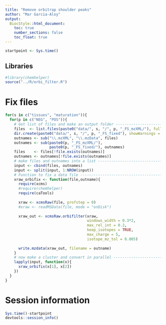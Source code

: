 ```yaml
---
title: "Remove orbitrap shoulder peaks"
author: "Mar Garcia-Aloy"
output: 
  BiocStyle::html_document:
    toc: true
    number_sections: false
    toc_float: true
---
```


```r
startpoint <- Sys.time()
```


## Libraries

```r
#library(chemhelper)
source("../R/orbi_filter.R")
```


# Fix files

```r
for(s in c("tissues", "maturation")){
  for(p in c("NEG", "POS")){
    # Get list of files and make an output folder -------------------------
    files  <- list.files(paste0("data/", s, "/", p, "_FS_mzXML/"), full.names=T, recursive=T)
    dir.create(paste0("data/", s, "/", p, "_FS_fixed"), showWarnings = FALSE)
    outnames <- sub("\\.mzXML", "\\.mzData", files)
    outnames <- sub(paste0(p, "_FS_mzXML/"), 
                    paste0(p, "_FS_fixed/"), outnames)
    files    <- files[!file.exists(outnames)]
    outnames <- outnames[!file.exists(outnames)]
    # make files and outnames into a list ---------------------------------
    input <- cbind(files, outnames)
    input <- split(input, 1:NROW(input))
    # Function to fix a data file -----------------------------------------
    xraw_orbifix <- function(file,outname){
      require(xcms)
      #require(chemhelper)
      require(caTools)
      
      xraw <- xcmsRaw(file, profstep = 0)
      #xraw <- readMSData(file, mode = "onDisk")
      
      xraw_out <- xcmsRaw.orbifilter(xraw,
                                     windows_width = 0.3*2,
                                     max_rel_int = 0.2,
                                     keep_isotopes = TRUE,
                                     max_charge = 5,
                                     isotope_mz_tol = 0.005)
      
      write.mzdata(xraw_out, filename = outname)
    }
    # now make a cluster and convert in parallel --------------------------
    lapply(input, function(x){
      xraw_orbifix(x[1], x[2])
    })
  }
}
```


# Session information

```r
Sys.time()-startpoint
devtools::session_info()
```